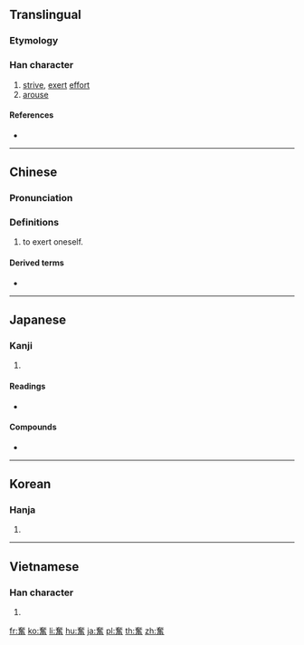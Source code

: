 {{also|奋}}
==Translingual==

===Etymology===
{{Han compound|奞|田|t1=bird|t2=field|ls=ic}}

===Han character===
{{Han char|rn=37|rad=大|as=13|sn=16|four=40601|canj=KOGW|ids=⿱⿱大隹田}}

# [[strive]], [[exert]] [[effort]]
# [[arouse]]

====References====
* {{Han ref|kx=0254.090|dkj=06012|dj=0515.350|hdz=10550.030|uh=596E|ud=22894|bh=BEC4|bd=48836}}

----

==Chinese==
{{zh-forms|s=奋}}

===Pronunciation===
{{zh-pron
|m=fèn
|c=fan5,fan3
|h=pfs=
|md=
|mn=
|w=
|mc=y
|oc=y
|cat=
}}

===Definitions===
{{zh-hanzi}}

# to exert oneself.

====Derived terms====
* {{zh-l|興奮}}

----

==Japanese==

===Kanji===
{{ja-kanji|grade=6|rs=大13}}

# {{defn|lang=ja|sort=大13}}

====Readings====
* {{ja-readings|on=[[ふん]] (fun)|kun=[[ふるう]] (furuu)}}

====Compounds====
* {{ja-l|奮闘|ふんとう|funtō}}

----

==Korean==

===Hanja===
{{ko-hanja|hangeul=분|rv=bun|mr=pun}}

# {{defn|lang=ko|sort=大13}}

----

==Vietnamese==

===Han character===
{{vi-hantu|[[phấn]]|rs=大13}}

# {{defn|lang=vi|sort=大13}}

[[fr:奮]]
[[ko:奮]]
[[li:奮]]
[[hu:奮]]
[[ja:奮]]
[[pl:奮]]
[[th:奮]]
[[zh:奮]]